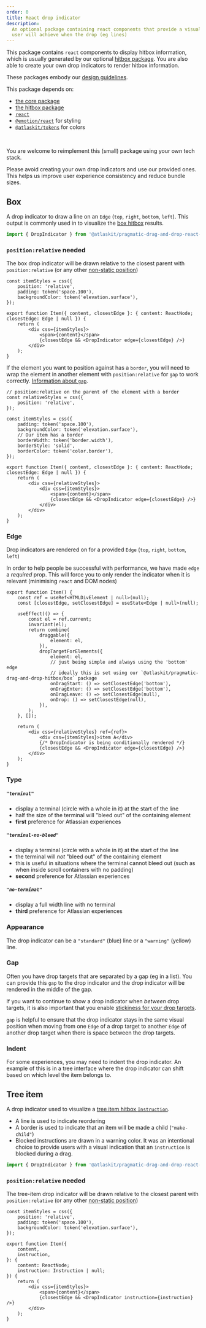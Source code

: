 ```yaml
---
order: 0
title: React drop indicator
description:
  An optional package containing react components that provide a visual indication about what the
  user will achieve when the drop (eg lines)
---
```



This package contains `react` components to display hitbox information, which is usually generated
by our optional [hitbox package](/components/pragmatic-drag-and-drop/optional-packages/hitbox). You
are also able to create your own drop indicators to render hitbox information.

These packages embody our
[design guidelines](/components/pragmatic-drag-and-drop/design-guidelines).

<SectionMessage>

This package depends on:

- [the core package](/components/pragmatic-drag-and-drop/core-package)
- [the hitbox package](/components/pragmatic-drag-and-drop/optional-packages/hitbox)
- [`react`](https://react.dev/)
- [`@emotion/react`](https://emotion.sh/docs/introduction) for styling
- [`@atlaskit/tokens`](/components/tokens) for colors

<br />

You are welcome to reimplement this (small) package using your own tech stack.

</SectionMessage>

<SectionMessage title="For Atlassians" appearance='information'>

Please avoid creating your own drop indicators and use our provided ones. This helps us improve user
experience consistency and reduce bundle sizes.

</SectionMessage>

## Box

A drop indicator to draw a line on an `Edge` (`top`, `right`, `bottom`, `left`). This output is
commonly used in to visualize the
[box hitbox](/components/pragmatic-drag-and-drop/optional-packages/hitbox) results.

```ts
import { DropIndicator } from '@atlaskit/pragmatic-drag-and-drop-react-drop-indicator/box';
```

### `position:relative` needed

The box drop indicator will be drawn relative to the closest parent with `position:relative` (or any
other [non-static position](https://developer.mozilla.org/en-US/docs/Web/CSS/position))

```tsx
const itemStyles = css({
	position: 'relative',
	padding: token('space.100'),
	backgroundColor: token('elevation.surface'),
});

export function Item({ content, closestEdge }: { content: ReactNode; closestEdge: Edge | null }) {
	return (
		<div css={itemStyles}>
			<span>{content}</span>
			{closestEdge && <DropIndicator edge={closestEdge} />}
		</div>
	);
}
```

If the element you want to position against has a `border`, you will need to wrap the element in
another element with `position:relative` for `gap` to work correctly.
[Information about `gap`](#gap).

```tsx
// position:relative on the parent of the element with a border
const relativeStyles = css({
	position: 'relative',
});

const itemStyles = css({
	padding: token('space.100'),
	backgroundColor: token('elevation.surface'),
	// Our item has a border
	borderWidth: token('border.width'),
	borderStyle: 'solid',
	borderColor: token('color.border'),
});

export function Item({ content, closestEdge }: { content: ReactNode; closestEdge: Edge | null }) {
	return (
		<div css={relativeStyles}>
			<div css={itemStyles}>
				<span>{content}</span>
				{closestEdge && <DropIndicator edge={closestEdge} />}
			</div>
		</div>
	);
}
```

### Edge

Drop indicators are rendered on for a provided `Edge` (`top`, `right`, `bottom`, `left`)

<Example Component={EdgeExample} appearance="showcase-only" />

In order to help people be successful with performance, we have made `edge` a _required_ prop. This
will force you to only render the indicator when it is relevant (minimising `react` and DOM nodes)

```tsx
export function Item() {
	const ref = useRef<HTMLDivElement | null>(null);
	const [closestEdge, setClosestEdge] = useState<Edge | null>(null);

	useEffect(() => {
		const el = ref.current;
		invariant(el);
		return combine(
			draggable({
				element: el,
			}),
			dropTargetForElements({
				element: el,
				// just being simple and always using the 'bottom' edge
				// ideally this is set using our `@atlaskit/pragmatic-drag-and-drop-hitbox/box` package
				onDragStart: () => setClosestEdge('bottom'),
				onDragEnter: () => setClosestEdge('bottom'),
				onDragLeave: () => setClosestEdge(null),
				onDrop: () => setClosestEdge(null),
			}),
		);
	}, []);

	return (
		<div css={relativeStyles} ref={ref}>
			<div css={itemStyles}>item A</div>
			{/* DropIndicator is being conditionally rendered */}
			{closestEdge && <DropIndicator edge={closestEdge} />}
		</div>
	);
}
```

### Type

##### `"terminal"`

- display a terminal (circle with a whole in it) at the start of the line
- half the size of the terminal will "bleed out" of the containing element
- **first** preference for Atlassian experiences

##### `"terminal-no-bleed"`

- display a terminal (circle with a whole in it) at the start of the line
- the terminal will _not_ "bleed out" of the containing element
- this is useful in situations where the terminal cannot bleed out (such as when inside scroll
  containers with no padding)
- **second** preference for Atlassian experiences

##### `"no-terminal"`

- display a full width line with no terminal
- **third** preference for Atlassian experiences

<Example Component={TypeExample} appearance="showcase-only" />

### Appearance

The drop indicator can be a `"standard"` (blue) line or a `"warning"` (yellow) line.

<Example Component={AppearanceExample} appearance="showcase-only" />

### Gap

Often you have drop targets that are separated by a gap (eg in a list). You can provide this `gap`
to the drop indicator and the drop indicator will be rendered in the middle of the gap.

<SectionMessage>

If you want to continue to show a drop indicator when _between_ drop targets, it is also important
that you enable
[stickiness for your drop targets](https://atlassian.design/components/pragmatic-drag-and-drop/core-package/drop-targets#getissticky).

</SectionMessage>

<Example Component={GapExample} appearance="showcase-only" />

`gap` is helpful to ensure that the drop indicator stays in the same visual position when moving
from one `Edge` of a drop target to another `Edge` of another drop target when there is space
between the drop targets.

<Example Component={OverlapExample} appearance="showcase-only" />

### Indent

For some experiences, you may need to indent the drop indicator. An example of this is in a tree
interface where the drop indicator can shift based on which level the item belongs to.

<Example Component={IndentExample} appearance="showcase-only" />

## Tree item

A drop indicator used to visualize a
[tree item hitbox `Instruction`](/components/pragmatic-drag-and-drop/optional-packages/hitbox).

- A line is used to indicate reordering
- A border is used to indicate that an item will be made a child (`"make-child"`)
- Blocked instructions are drawn in a warning color. It was an intentional choice to provide users
  with a visual indication that an `instruction` is blocked during a drag.

```ts
import { DropIndicator } from '@atlaskit/pragmatic-drag-and-drop-react-drop-indicator/tree-item';
```

<Example Component={TreeItemExample} appearance="showcase-only" />

### `position:relative` needed

The tree-item drop indicator will be drawn relative to the closest parent with `position:relative`
(or any other [non-static position](https://developer.mozilla.org/en-US/docs/Web/CSS/position))

```tsx
const itemStyles = css({
	position: 'relative',
	padding: token('space.100'),
	backgroundColor: token('elevation.surface'),
});

export function Item({
	content,
	instruction,
}: {
	content: ReactNode;
	instruction: Instruction | null;
}) {
	return (
		<div css={itemStyles}>
			<span>{content}</span>
			{closestEdge && <DropIndicator instruction={instruction} />}
		</div>
	);
}
```
